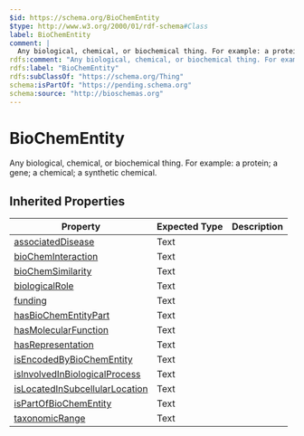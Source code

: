 ```yaml
---
$id: https://schema.org/BioChemEntity
$type: http://www.w3.org/2000/01/rdf-schema#Class
label: BioChemEntity
comment: |
  Any biological, chemical, or biochemical thing. For example: a protein; a gene; a chemical; a synthetic chemical.
rdfs:comment: "Any biological, chemical, or biochemical thing. For example: a protein; a gene; a chemical; a synthetic chemical."
rdfs:label: "BioChemEntity"
rdfs:subClassOf: "https://schema.org/Thing"
schema:isPartOf: "https://pending.schema.org"
schema:source: "http://bioschemas.org"
---
```


# BioChemEntity

Any biological, chemical, or biochemical thing. For example: a protein; a gene; a chemical; a synthetic chemical.

## Inherited Properties

| Property | Expected Type | Description |
| --- | --- | --- |
| [associatedDisease](https://schema.org/associatedDisease) | Text |  |
| [bioChemInteraction](https://schema.org/bioChemInteraction) | Text |  |
| [bioChemSimilarity](https://schema.org/bioChemSimilarity) | Text |  |
| [biologicalRole](https://schema.org/biologicalRole) | Text |  |
| [funding](https://schema.org/funding) | Text |  |
| [hasBioChemEntityPart](https://schema.org/hasBioChemEntityPart) | Text |  |
| [hasMolecularFunction](https://schema.org/hasMolecularFunction) | Text |  |
| [hasRepresentation](https://schema.org/hasRepresentation) | Text |  |
| [isEncodedByBioChemEntity](https://schema.org/isEncodedByBioChemEntity) | Text |  |
| [isInvolvedInBiologicalProcess](https://schema.org/isInvolvedInBiologicalProcess) | Text |  |
| [isLocatedInSubcellularLocation](https://schema.org/isLocatedInSubcellularLocation) | Text |  |
| [isPartOfBioChemEntity](https://schema.org/isPartOfBioChemEntity) | Text |  |
| [taxonomicRange](https://schema.org/taxonomicRange) | Text |  |
